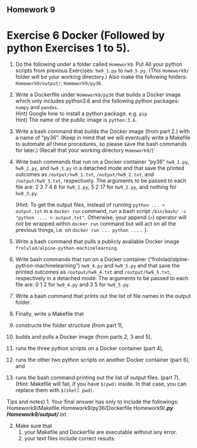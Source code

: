 ## Homework 9
# Exercise 6 Docker (Followed by python Exercises 1 to 5).

1. Do the following under a folder called `Homework9`. Put All your 
   python scripts from previous Exercises: `hw9_1.py` to `hw9_5.py`.
   (This `Homework9/` folder will be your working directory.)
   Also make the following folders: `Homework9/output/`, `Homework9/py36`.

2. Write a Dockerfile under `Homework9/py36` that builds 
   a Docker image which only includes python3.6 and the following python packages:
   `numpy` and `pandas`.  
   Hint) Google how to install a python package. e.g. `pip`  
   Hint) The name of the public image is `python:3.6`.

3. Write a bash command that builds the Docker image (from part 2.) with a name 
   of "py36".
   (Keep in mind that we will eventually write a Makefile to automate all these
   procedures, so please save the bash commands for later.)
   (Recall that your working directory `Homework9/`)

4. Write bash commands that run on a Docker container "py36" `hw9_1.py`, 
   `hw9_2.py`, and `hw9_3.py` in a detached mode and 
   that save the printed outcomes as 
   `/output/hw9_1.txt`, `/output/hw9_2.txt`, and `/output/hw9_3.txt`, 
   respectively.
   The arguments to be passed to each file are:
   2 3 7 4 6  for `hw9_1.py`,
   5 2 17 for `hw9_2.py`, and
   nothing for `hw9_3.py`.

   (Hint: To get the output files, 
   instead of running `python ... > output.txt` in a `docker run` command,
   run a bash script `/bin/bash/ -c "python .... > output.txt"`. Otherwise,
   your append (`>`) operator will not be wrapped within `docker run` command
   but will act on all the previous things, i.e. on `docker run ... python ....`. ).

5. Write a bash command that pulls a publicly available Docker image
   `frolvlad/alpine-python-machinelearning`.

6. Write bash commands that run on a Docker container 
   ("frolvlad/alpine-python-machinelearning") 
   `hw9_4.py` and `hw9_5.py` and that save the printed outcomes as 
   `/output/hw9_4.txt` and `/output/hw9_5.txt`, respectively
   in a detached mode.
   The arguments to be passed to each file are:
   0 1 2  for `hw9_4.py` and
   3 5 for `hw9_5.py`.


7. Write a bash command that prints out the list of file names in the output folder.

8. Finally, write a Makefile that
  1. constructs the folder structure (from part 1),
  2. builds and pulls a Docker image (from parts 2, 3 and 5),
  3. runs the three python scripts on a Docker container (part 4),  
  4. runs the other two python scripts on another Docker container (part 6), and  
  5. runs the bash command printing out the list of output files. (part 7).
  (Hint: Makefile will fail, if you have `$(pwd)` inside. In that case, you can
  replace them with `$(shell pwd)`.


Tips and notes)
1. Your final answer has only to include the followings:
  Homework9/Makefile
  Homework9/py36/Dockerfile
  Homework9/***.py
  Homework9/output/***.txt

2. Make sure that
   1) your Makefile and Dockerfile are executable without any error.
   2) your text files include correct results.
